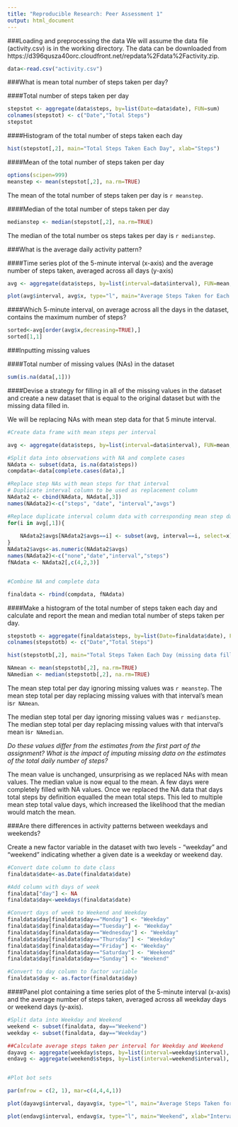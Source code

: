 ```yaml
---
title: "Reproducible Research: Peer Assessment 1"
output: html_document
---
```


###Loading and preprocessing the data
We will assume the data file (activity.csv) is in the working directory. The data can be downloaded from https://d396qusza40orc.cloudfront.net/repdata%2Fdata%2Factivity.zip.


```r
data<-read.csv("activity.csv")

```

###What is mean total number of steps taken per day?

####Total number of steps taken per day
```r
stepstot <- aggregate(data$steps, by=list(Date=data$date), FUN=sum)
colnames(stepstot) <- c("Date","Total Steps")
stepstot
```

####Histogram of the total number of steps taken each day
```r
hist(stepstot[,2], main="Total Steps Taken Each Day", xlab="Steps")

```

####Mean of the total number of steps taken per day
```r
options(scipen=999)
meanstep <- mean(stepstot[,2], na.rm=TRUE)
```

The mean of the total number of steps taken per day is `r meanstep`.

####Median of the total number of steps taken per day
```r

medianstep <- median(stepstot[,2], na.rm=TRUE)

```

The median of the total number os steps takes per day is `r medianstep`.

###What is the average daily activity pattern?

####Time series plot of the 5-minute interval (x-axis) and the average number of steps taken, averaged across all days (y-axis)
```r
avg <- aggregate(data$steps, by=list(interval=data$interval), FUN=mean, na.rm=TRUE)

plot(avg$interval, avg$x, type="l", main="Average Steps Taken for Each 5 Minute Interval", xlab="Interval", ylab="Average Steps")

```

####Which 5-minute interval, on average across all the days in the dataset, contains the maximum number of steps?

```r
sorted<-avg[order(avg$x,decreasing=TRUE),]
sorted[1,1]
```

###Inputting missing values

####Total number of missing values (NAs) in the dataset
```r
sum(is.na(data[,1]))
```

####Devise a strategy for filling in all of the missing values in the dataset and create a new dataset that is equal to the original dataset but with the missing data filled in.

We will be replacing NAs with mean step data for that 5 minute interval. 

```r
#Create data frame with mean steps per interval

avg <- aggregate(data$steps, by=list(interval=data$interval), FUN=mean, na.rm=TRUE)

#Split data into observations with NA and complete cases
NAdata <- subset(data, is.na(data$steps))
compdata<-data[complete.cases(data),]

#Replace step NAs with mean steps for that interval
# Duplicate interval column to be used as replacement column
NAdata2 <- cbind(NAdata, NAdata[,3])
names(NAdata2)<-c("steps", "date", "interval","avgs")

#Replace duplicate interval column data with corresponding mean step data
for(i in avg[,1]){
    
    NAdata2$avgs[NAdata2$avgs==i] <- subset(avg, interval==i, select=x) 
}
NAdata2$avgs<-as.numeric(NAdata2$avgs)
names(NAdata2)<-c("none","date","interval","steps")
fNAdata <- NAdata2[,c(4,2,3)]


#Combine NA and complete data

finaldata <- rbind(compdata, fNAdata)
```

####Make a histogram of the total number of steps taken each day and calculate and report the mean and median total number of steps taken per day. 


```r

stepstotb <- aggregate(finaldata$steps, by=list(Date=finaldata$date), FUN=sum)
colnames(stepstotb) <- c("Date","Total Steps")

hist(stepstotb[,2], main="Total Steps Taken Each Day (missing data filled)", xlab="Steps")

NAmean <- mean(stepstotb[,2], na.rm=TRUE)
NAmedian <- median(stepstotb[,2], na.rm=TRUE)

```
The mean step total per day ignoring missing values was `r meanstep`.
The mean step total per day replacing missing values with that interval's mean is`r NAmean`.


The median step total per day ignoring missing values was `r medianstep`.
The median step total per day replacing missing values with that interval's mean is`r NAmedian`.

*Do these values differ from the estimates from the first part of the assignment? What is the impact of imputing missing data on the estimates of the total daily number of steps?*

The mean value is unchanged, unsurprising as we replaced NAs with mean values. The median value is now equal to the mean. A few days were completely filled with NA values. Once we replaced the NA data that days total steps by definition equalled the mean total steps. This led to multiple mean step total value days, which increased the likelihood that the median would match the mean. 


###Are there differences in activity patterns between weekdays and weekends?

Create a new factor variable in the dataset with two levels - "weekday" and "weekend" indicating whether a given date is a weekday or weekend day.
```r
#Convert date column to date class
finaldata$date<-as.Date(finaldata$date)

#Add column with days of week
finaldata["day"] <- NA
finaldata$day<-weekdays(finaldata$date)

#Convert days of week to Weekend and Weekday
finaldata$day[finaldata$day=="Monday"] <- "Weekday"
finaldata$day[finaldata$day=="Tuesday"] <- "Weekday"
finaldata$day[finaldata$day=="Wednesday"] <- "Weekday"
finaldata$day[finaldata$day=="Thursday"] <- "Weekday"
finaldata$day[finaldata$day=="Friday"] <- "Weekday"
finaldata$day[finaldata$day=="Saturday"] <- "Weekend"
finaldata$day[finaldata$day=="Sunday"] <- "Weekend"

#Convert to day column to factor variable
finaldata$day <- as.factor(finaldata$day)

```

####Panel plot containing a time series plot of the 5-minute interval (x-axis) and the average number of steps taken, averaged across all weekday days or weekend days (y-axis). 

```r
#Split data into Weekday and Weekend
weekend <- subset(finaldata, day=="Weekend")
weekday <- subset(finaldata, day=="Weekday")

##Calculate average steps taken per interval for Weekday and Weekend
dayavg <- aggregate(weekday$steps, by=list(interval=weekday$interval), FUN=mean)
endavg <- aggregate(weekend$steps, by=list(interval=weekend$interval), FUN=mean)


#Plot bot sets

par(mfrow = c(2, 1), mar=c(4,4,4,1))

plot(dayavg$interval, dayavg$x, type="l", main="Average Steps Taken for Each 5 Minute Interval - Missing Data Filled \nWeekday", sub = "Weekday", xlab="Interval", ylab="Average Steps", ylim=c(0,200))

plot(endavg$interval, endavg$x, type="l", main="Weekend", xlab="Interval", ylab="Average Steps", ylim=c(0,200))



```